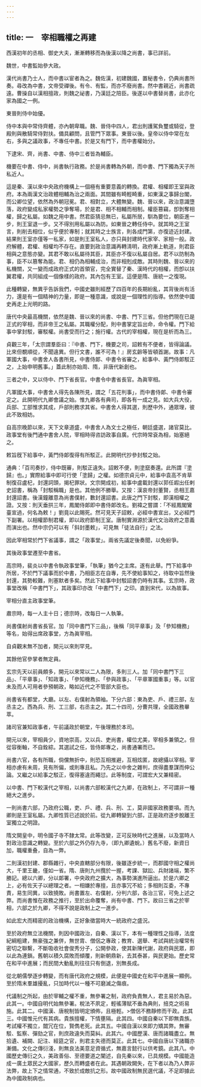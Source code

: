 ```yaml
---
---
---
```

title: 一　宰相職權之再建
---




西漢初年的丞相、御史大夫，漸漸轉移而為後漢以降之尚書，事已詳前。

魏世，中書監始參大政。

漢代尚書乃士人，而中書以宦者為之。魏佐漢，初建魏國，置秘書令，仍典尚書所奏。尋改為中書，文帝受禪後。有令、有監，而亦不廢尚書。然中書親近，尚書疏遠。曹操自以漢相擅政，則魏之祕書，乃漢廷之陪臣。後遂以中書替尚書，此亦化家為國之一例。

東晉則侍中始優。

侍中本與中常侍齊體，亦內朝卑職。魏、晉侍中四人，君出則護駕負璽或騎從，登殿則與散騎常侍對扶。備具顧問，且管門下眾事。東晉以後。皇帝以侍中常在左右，多與之議政事，不專任中書。於是又有門下，而中書權始分。

下逮宋、齊，尚書、中書、侍中三者皆為輔臣。

機要在中書、侍中，尚書執行政務。於是尚書轉為外朝，而中書、門下獨為天子所私近人。

這是秦、漢以來中央政府機構上一個極有重要意義的轉換。君權、相權即王室與政府。本為兩漢文治政體相輔為治之兩面。其間雖有畸輕畸重，如東漢之事歸台閣，而公卿位望，依然為外朝冠冕。君、相對立，大體無變。魏、晉以來，政治意識墮落，政府變成私家權勢之爭奪場，於是君、相不相輔而相制。權臣篡竊，卽剝奪相權，歸之私屬。如魏之用中書。然君臣猜忌無已，私屬所居，馴為要位，朝臣進一步，則王室退一步。又不得別用私屬以為防。如東晉之轉任侍中。就其時之王室言，則削去相位，似乎便於專制；就其時之士族言，則各成門第，亦復迹近封建。結果則王室亦僅等一私家，如是則王室私人，亦只與封建時代家宰、家相一般。政府解體，君權、相權均不存在。直要到政治意識再轉淸明，政府漸上軌道，則君臣相與之意態亦變。其君不敢以私屬待其臣，其臣亦不復以私屬自居。君不以防制為事，臣不以篡奪為能。君、相仍為相輔成治，而非相剋成敵。其時則魏、晉以來的私機關，又一變而成政府正式的首領官，完全實替了秦、漢時代的相權，而卽以扶翼君權，共同組成一個像樣的政府。其內包有王室。這便是隋、唐統一之復現。

此種轉變，無異乎告訴我們，中國史雖則經歷了四百年的長期紛亂，其背後尚有活力，還是有一個精神的力量，即是一種意識，或說是一個理性的指導。依然使中國史再走上光明的路。

唐代中央最高機關，依然是魏、晉以來的尚書、中書、門下三省。但他們現在已是正式的宰相，而非帝王之私屬。其職權分配，則中書掌定旨出命，命令權。門下給事中掌封駁，審駁權。尚書受而行之；施行權。古代的宰相權，現在是析而為三。

貞觀三年，「太宗謂羣臣曰：『中書、門下，機要之司，詔敕有不便者，皆得論議。比來但覩順從，不聞違異。但行文書，誰不可為！』房玄齡等皆頓首謝。故事：凡軍國大事，中書舍人各書所見，中書侍郞、中書令省審之，給事中、黃門侍郞駁正之，上始申明舊事。」蓋此制亦始周、隋，非唐代新創也。

三者之中，又以侍中、門下省長官。中書令中書省長官。為眞宰相。

凡軍國大事，中書舍人得先各陳所見，謂之「五花判事」，而中書侍郞、中書令審定之。此開明代九卿會議之始。惟九卿各有典司，即各有一成之見。如大兵大役，兵部、工部惟求其成，戶部則務求其省。中書舍人得其選，則歷中外，通眾理，彼此不致相妨。

自高宗晚節以來，天下文章道盛，中書舍人為文士之極任，朝廷盛選，諸官莫比。政事堂有後門通中書舍人院，宰相時得咨訪政事自廣。代宗時常袞為相，始塞絕之。

敕旨旣下給事中，黃門侍郞復得有所駁正。此開明代抄參封駁之始。

通典：「百司奏抄，侍中既審，則駁正違失。詔敕不便，則塗竄奏還。此所謂『塗歸』也。」實際給事中即可行使「塗歸」之權。如德宗貞元中，給事中袁高不肯草制復召盧杞，封還詞頭，揭杞罪狀。文宗開成初，給事中盧載封還以郭任嘏出任剌史詔書，稱為「封駁稱職」是也。其他例不勝舉。又按：漢哀帝封董賢，丞相王嘉封還詔書。後漢鐘離意為尚書僕射，數封還詔書。此唐之門下封駁，即漢相權之證。又按：則天垂拱三年，鳳閣侍郞即中書侍郞改名。劉褘之嘗謂：「不經鳳閣鸞臺宣過，何名為敕！」劉竟以此賜死。然可見天子詔敕，必經中書宣出，又必經門下副署。以相權節制君權，即以政府節制王室。唐制實淵源於漢代文治政府之意義而演出也。然中宗仍可以有「斜封墨敕」，可見無「徒法自行」之法。

因此宰相常於門下省議事，謂之「政事堂」。兩省先議定後奏聞，以免紛爭。

其後政事堂遷至中書省。

高宗時，裴炎以中書令執政事堂筆，「執筆」猶今之主席。遂有此舉。門下給事中所居，不於門下議事而於中書，乃相臣志在自專，先不使給事知之，待取中旨然後封還，其勢較難，則塞默者多矣。然此下給事中封駁詔書仍時有其事。玄宗時，政事堂改稱「中書門下」，其政事印亦改「中書門下」之印。直到宋代，以為故事。

宰相分直主政事堂筆。

肅宗時，每一人主十日；德宗時，改每日一人執筆。

尚書僕射尚書省長官。加「同中書門下三品」，後稱「同平章事」及「參知機務」等名，始得出席政事堂，方為眞宰相。

自貞觀末無不加者，開元以來則罕見。

其餘他官參掌者無定員。

玄宗先天以前員頗多，開元以來常以二人為限，多則三人。加「同中書門下三品」、「平章事」、「知政事」、「參知機務」、「參與政事」、「平章軍國重事」等。以官未及而人可用者參預朝政，略如近代之不管部大臣也。

尚書省有都堂，大廳。以左、右僕射為領袖。下分六部：東為吏、戶、禮三部，左丞主之。西為兵、刑、工三部，右丞主之。其二十四司，分曹共理，全國政務畢萃。

諸司官兼知政事者，午前議政於朝堂，午後理務於本司。

開元以來，宰相員少，資地崇高，又以兵、吏尚書，權位尤美，宰相多兼領之。但從容衡軸，不自銓綜。其選試之任，皆侍郞專之，尚書通署而已。

尚書六官，各有所職，倘儻無折中，則恐互相推避，互相炫匿，故總攝以宰相。宰相亦慮有未周，見有所偏，或則專且私。乃先之以中舍之雜判，庶得盡羣謀而伸公論。又繼之以給事之駁正，復得塞違而繩愆。此等制度，可謂宏大又兼精密。

以中書、門下較漢代之宰相，以尚書六部較漢代之九卿，在政制上，不可謂非一種絕大之進步。

一則尚書六部，乃政府公職，吏、戶、禮、兵、刑、工，莫非國家政務要項。而九卿則是王室私屬。九卿性質已述說於前。從九卿轉變到六部，正是政府逐步脫離王室獨立之明證。

隋文開皇中，明令國子寺不隸太常。此等改變，正可反映時代之進展，以及當時人對政治意識之轉變。至於六部之外仍存九寺，（即九卿遺蛻。）舊名不廢，新資日加，職權重叠，自為一弊。

二則漢初封建、郡縣雜行，中央直轄部分有限，後雖逐步統一，而郡國守相之權尚大，千里王畿，僅如一省。隋、唐則九州攬於一握，考課、獄訟、兵財諸端，繁不勝記。總以六卿，分以郞署，中央政府之擴大，為事勢演進所逼出。於是六卿之上，必有佐天子以總理之者。一相嫌於專擅，且亦事冗不給；多相則互委，不專責，易生同異，以致撓敗。尚書置左、右僕射，分判六部，各治三官，可免上述之弊。而尚書惟在政務之推行，至於出命覆奪，尚有中書、門下。故曰三省之於宰相，六部之於九卿，不得不說是政制上之一進步。

如此宏大而精密的政治機構，正好象徵當時大一統政府之盛況。

至於政府無立法機關，則因中國政治，自秦、漢以下，本有一種理性之指導，法度紀綱粗建，無豪強之兼併，無世胄、僧侶之專政；教育、選舉、考試與統治權常有密切之聯繫，不斷吸收社會俊秀分子，公開參政，使其新陳代謝，政府與民眾，即以此為連鎖。舊朝以積久腐敗而傾覆，則新朝鼎新，去其泰甚，與民更始。歷史常在和平中進展；而民間大動亂則往往只有倒退，別無長成。

從北朝儒學逐步轉變，而有唐代政府之規模，此便是中國史在和平中進展一顯例。至於隋末羣雄擾亂，只加時代以一種不可磨滅之傷痕。

代議制之所起，由於宰輔之權不重，無參署之制，政府負責無人，君主易於為惡。此其一。中國自明代始無參署。稅法不夙定，輕徭薄賦不垂為典則，掊克之術易施。此其二。中國漢、唐稅制皆明定頒佈，且極輕。>僧侶不務靜修而干政。此其三。中國惟元代有其病。貴族擅權，下情壅隔。此其四。中國自秦以下即無貴族。考試權不獨立，闒冗在位，賢儁老死。此其五。中國自漢以來即力矯其弊。無審駁、監察、彈劾之官，則庶政違失而莫糾。此其六。中國歷漢、唐而諸職盡立。無拾遺、補闕、記注、經筵之官，則君主失德而莫正。此其七。中國自唐以下諸職亦漸備。文化之傳衍淺，則無良法美意足資循式，無嘉言懿行以供考鏡。此其八。中國歷史傳衍之久，美政善俗、至德要道之闡述，自先秦以來，已具規模。中國能造成一廣土眾民之大國家，歷久而轉盛者在此。其遇朝政闕失，在下者以為乃人弊非法弊，故上下之情常通，不致於成敵抗之形。故中國政制無民選代議，不足即據此為中國政制病也。